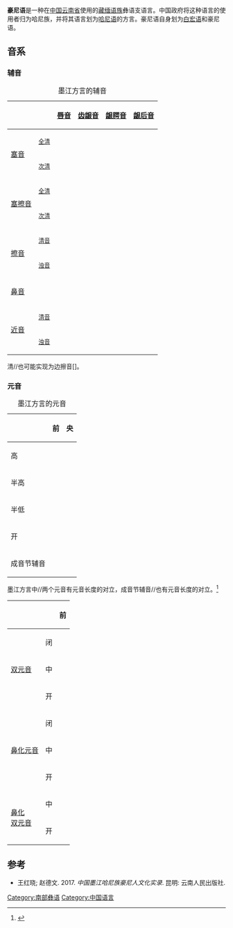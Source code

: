{{Distinguish|哈尼语}}
{{Infobox language
|name=豪尼语
|nativename=
|states=[[中国|中国]]南部、[[越南|越南]]、[[老挝|老挝]]、[[缅甸|缅甸]]
|region=
|ethnicity=[[哈尼族|哈尼族]]
|speakers=140,000
|date=2007
|ref=e18
|familycolor=汉藏语系
|fam2=([[藏缅语族|藏缅语族]])
|fam3=[[缅彝语群|缅彝语群]]
|fam4=[[彝语支|彝语支]]
|fam5=[[彝语南部方言|彝语南部方言]]
|fam6=[[哈尼语|哈尼语]]
|dia1=[[白宏语|白宏语]]
|dia2=豪尼语
|iso3=how
|glotto=honi1244
|glottorefname=Honi
}}
'''豪尼语'''是一种在[[中国|中国]][[云南省|云南省]]使用的[[藏缅语族|藏缅语族]]彝语支语言。中国政府将这种语言的使用者归为哈尼族，并将其语言划为[[哈尼语|哈尼语]]的方言。豪尼语自身划为[[白宏语|白宏语]]和豪尼语。

== 音系 ==

=== 辅音 ===
{| class="wikitable" style="text-align:center"
|+墨江方言的辅音
! colspan="2" |
![[唇音|唇音]]
![[齿龈音|齿龈音]]
![[龈腭音|龈腭音]]
![[龈后音|龈后音]]
![[软腭音|软腭音]]
|-
! rowspan="2" |[[塞音|塞音]]
!<small>[[全清|全清]]</small>
|{{IPA|p}}
|{{IPA|t}}
|
|
|{{IPA|k}}
|-
!<small>[[次清|次清]]</small>
|{{IPA|pʰ}}
|{{IPA|tʰ}}
|
|
|{{IPA|kʰ}}
|-
! rowspan="2" |[[塞擦音|塞擦音]]
!<small>[[全清|全清]]</small>
|
|{{IPA|ts}}
|{{IPA|tɕ}}
|{{IPA|tʃ}}
|
|-
!<small>[[次清|次清]]</small>
|
|{{IPA|tsʰ}}
|{{IPA|tɕʰ}}
|{{IPA|tʃʰ}}
|
|-
! rowspan="2" |[[擦音|擦音]]
!<small>[[清音|清音]]</small>
|{{IPA|f}}
|{{IPA|s}}
|{{IPA|ɕ}}
|{{IPA|ʃ}}
|{{IPA|x}}
|-
!<small>[[浊音|浊音]]</small>
|{{IPA|v}}
|{{IPA|z}}
|
|{{IPA|ʒ}}
|{{IPA|ɣ}}
|-
! colspan="2" |[[鼻音|鼻音]]
|{{IPA|m}}
|{{IPA|n}}
|{{IPA|ȵ}}
|
|{{IPA|ŋ}}
|-
! rowspan="2" |[[近音|近音]]
!<small>[[清音|清音]]</small>
|
|{{IPA|l̥}}
|
|
|
|-
!<small>[[浊音|浊音]]</small>
|{{IPA|w}}
|{{IPA|l}}
|{{IPA|j}}
|
|
|}
清/{{IPA|l̥}}/也可能实现为边擦音[{{IPA|ɬ}}]。

===元音===
{| class="wikitable" style="text-align:center"
|+墨江方言的元音
!
! colspan="2" |前
!央
! colspan="2" |后
|-
!高
| colspan="2" |{{IPA|i}}
|
|{{IPA|ɯ}}
|{{IPA|u}}
|-
!半高
| colspan="2" |
|
|{{IPA|ɤ}}
|{{IPA|o}}
|-
!半低
| colspan="2" |{{IPA|ɛ}}
|
| colspan="2" |{{IPA|ɔ}}
|-
!开
| colspan="2" |{{IPA|æ}}
|{{IPA|a}}
| colspan="2" |
|-
!成音节辅音
|{{IPA|v̩}}
|{{IPA|ɹ̩}}
|
| colspan="2" |
|}
墨江方言中/{{IPA|iː ɛː}}/两个元音有元音长度的对立，成音节辅音/{{IPA|v̩ː ɹ̩ː}}/也有元音长度的对立。<ref>{{Cite book|title=哈尼语简志|last=Yongsui|first=Li|last2=Ersong|first2=Wang|publisher=民族出版社|year=1986|pages=3–16}}</ref>
{| class="wikitable" style="text-align:center"
! colspan="2" |
! colspan="2" |前
!后
|-
! rowspan="3" |[[双元音|双元音]]
!闭
| colspan="2" |{{IPA|iu}}
|{{IPA|ui}}
|-
!中
|{{IPA|io}}
|{{IPA|iɔ}}
|{{IPA|uɛ}}
|-
!开
| colspan="2" |{{IPA|ia}}
|{{IPA|ua}}
|-
! rowspan="3" |[[鼻化元音|鼻化元音]]
!闭
| colspan="2" |{{IPA|ĩ}}
|
|-
!中
|{{IPA|ɛ̃}}
|{{IPA|õ}}
|
|-
!开
| colspan="2" |{{IPA|ã}}
|
|-
! rowspan="2" |[[鼻化元音|鼻化]]<br>[[双元音|双元音]]
!中
|{{IPA|ĩɛ̃}}
|{{IPA|ĩõ}}
|{{IPA|ũɛ̃}}
|-
!开
| colspan="2" |{{IPA|ĩã}}
|{{IPA|ũã}}
|}

==参考==
{{reflist}}
*王红晓; 赵德文. 2017. ''中国墨江哈尼族豪尼人文化实录''. 昆明: 云南人民出版社.

{{中国语言}}
{{汉藏语系}}
{{Lolo-Burmese languages}}

[[Category:南部彝语|Category:南部彝语]]
[[Category:中国语言|Category:中国语言]]
